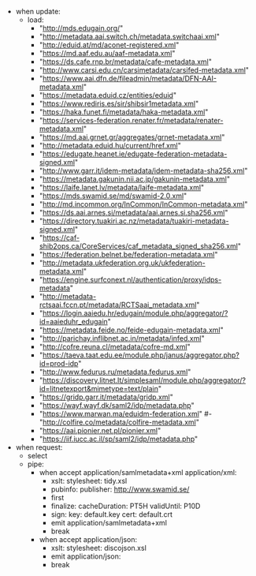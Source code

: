 - when update:
   - load:
      - "http://mds.edugain.org/"
      - "http://metadata.aai.switch.ch/metadata.switchaai.xml"
      - "http://eduid.at/md/aconet-registered.xml"
      - "https://md.aaf.edu.au/aaf-metadata.xml"
      - "https://ds.cafe.rnp.br/metadata/cafe-metadata.xml"
      - "http://www.carsi.edu.cn/carsimetadata/carsifed-metadata.xml"
      - "https://www.aai.dfn.de/fileadmin/metadata/DFN-AAI-metadata.xml"
      - "https://metadata.eduid.cz/entities/eduid"
      - "https://www.rediris.es/sir/shibsir1metadata.xml"
      - "https://haka.funet.fi/metadata/haka-metadata.xml"
      - "https://services-federation.renater.fr/metadata/renater-metadata.xml"
      - "https://md.aai.grnet.gr/aggregates/grnet-metadata.xml"
      - "http://metadata.eduid.hu/current/href.xml"
      - "https://edugate.heanet.ie/edugate-federation-metadata-signed.xml"
      - "http://www.garr.it/idem-metadata/idem-metadata-sha256.xml"
      - "https://metadata.gakunin.nii.ac.jp/gakunin-metadata.xml"
      - "https://laife.lanet.lv/metadata/laife-metadata.xml"
      - "https://mds.swamid.se/md/swamid-2.0.xml"
      - "http://md.incommon.org/InCommon/InCommon-metadata.xml"
      - "https://ds.aai.arnes.si/metadata/aai.arnes.si.sha256.xml"
      - "https://directory.tuakiri.ac.nz/metadata/tuakiri-metadata-signed.xml"
      - "https://caf-shib2ops.ca/CoreServices/caf_metadata_signed_sha256.xml"
      - "https://federation.belnet.be/federation-metadata.xml"
      - "http://metadata.ukfederation.org.uk/ukfederation-metadata.xml"
      - "https://engine.surfconext.nl/authentication/proxy/idps-metadata"
      - "http://metadata-rctsaai.fccn.pt/metadata/RCTSaai_metadata.xml"
      - "https://login.aaiedu.hr/edugain/module.php/aggregator/?id=aaieduhr_edugain"
      - "https://metadata.feide.no/feide-edugain-metadata.xml"
      - "http://parichay.inflibnet.ac.in/metadata/infed.xml"
      - "http://cofre.reuna.cl/metadata/cofre-md.xml"
      - "https://taeva.taat.edu.ee/module.php/janus/aggregator.php?id=prod-idp"
      - "http://www.fedurus.ru/metadata.fedurus.xml"
      - "https://discovery.litnet.lt/simplesaml/module.php/aggregator/?id=litnetexport&mimetype=text/plain"
      - "https://gridp.garr.it/metadata/gridp.xml"
      - "https://wayf.wayf.dk/saml2/idp/metadata.php"
      - "https://www.marwan.ma/eduidm-federation.xml"
      #- "http://colfire.co/metadata/colfire-metadata.xml"
      - "https://aai.pionier.net.pl/pionier.xml"
      - "https://iif.iucc.ac.il/sp/saml2/idp/metadata.php"
- when request:
    - select
    - pipe:
        - when accept application/samlmetadata+xml application/xml:
             - xslt:
                 stylesheet: tidy.xsl
             - pubinfo:
                 publisher: http://www.swamid.se/
             - first
             - finalize:
                 cacheDuration: PT5H
                 validUntil: P10D
             - sign:
                 key: default.key
                 cert: default.crt
             - emit application/samlmetadata+xml
             - break
        - when accept application/json:
             - xslt:
                 stylesheet: discojson.xsl
             - emit application/json:
             - break
